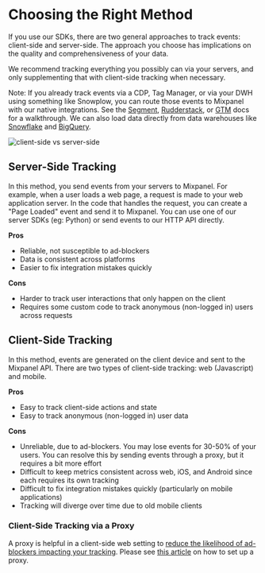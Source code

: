 # Choosing the Right Method

If you use our SDKs, there are two general approaches to track events: client-side and server-side. The approach you choose has implications on the quality and comprehensiveness of your data.

We recommend tracking everything you possibly can via your servers, and only supplementing that with client-side tracking when necessary.

Note: If you already track events via a CDP, Tag Manager, or via your DWH using something like Snowplow, you can route those events to Mixpanel with our native integrations. See the [Segment](https://segment.com/docs/connections/destinations/catalog/actions-mixpanel/), [Rudderstack](https://rudderstack.com/integration/mixpanel/), or [GTM](https://github.com/mixpanel/mixpanel-gtm-template#readme) docs for a walkthrough. We can also load data directly from data warehouses like [Snowflake](/docs/tracking/integrations/snowflake) and [BigQuery](/docs/tracking/integrations/snowflake).

![client-side vs server-side](/clientvsserver.png)

## Server-Side Tracking

In this method, you send events from your servers to Mixpanel. For example, when a user loads a web page, a request is made to your web application server. In the code that handles the request, you can create a "Page Loaded" event and send it to Mixpanel. You can use one of our server SDKs (eg: Python) or send events to our HTTP API directly.

**Pros**

- Reliable, not susceptible to ad-blockers
- Data is consistent across platforms
- Easier to fix integration mistakes quickly

**Cons**

- Harder to track user interactions that only happen on the client
- Requires some custom code to track anonymous (non-logged in) users across requests

## Client-Side Tracking

In this method, events are generated on the client device and sent to the Mixpanel API. There are two types of client-side tracking: web (Javascript) and mobile.

**Pros**

- Easy to track client-side actions and state
- Easy to track anonymous (non-logged in) user data

**Cons**

- Unreliable, due to ad-blockers. You may lose events for 30-50% of your users. You can resolve this by sending events through a proxy, but it requires a bit more effort
- Difficult to keep metrics consistent across web, iOS, and Android since each requires its own tracking
- Difficult to fix integration mistakes quickly (particularly on mobile applications)
- Tracking will diverge over time due to old mobile clients


### Client-Side Tracking via a Proxy
A proxy is helpful in a client-side web setting to [reduce the likelihood of ad-blockers impacting your tracking](https://www.youtube.com/watch?v=8Pv6tmRfqr8). Please see [this article](sdks/javascript.md#tracking-via-proxy) on how to set up a proxy.
